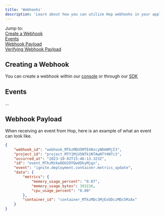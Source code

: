 ```yaml
---
title: 'Webhooks'
description: 'Learn about how you can utilize Hop webhooks in your applications.'
---
```


Jump to:<br/>
[Create a Webhook](#creating-webhooks)<br/>
[Events](#events)<br/>
[Webhook Payload](#payload)<br/>
[Verifying Webhook Payload](#verify)<br/>

## Creating a Webhook

You can create a webhook within our [console](https://console.hop.io/project/settings/webhooks) or through our [SDK]()

## Events

...

## Webhook Payload

When receiving an event from Hop, here is an example of what an event can look like.

```json
{
	"webhook_id": "webhook_MTkzMDU5MTE4NzcyNDA0MjI3",
	"project_id": "project_MTY1MjU5NTk1NTAwNTY4NTc3",
	"occurred_at": "2023-10-02T15:46:13.323Z",
	"id": "event_MTkzMzkwODU2OTQwODkyMjgx",
	"event": "ignite.deployment.container.metrics_update",
	"data": {
		"metrics": {
			"memory_usage_percent": "0.07",
			"memory_usage_bytes": 393216,
			"cpu_usage_percent": "0.00"
		},
		"container_id": "container_MTkzMDc3MjExODczMDc5MzAx"
	}
}
```
